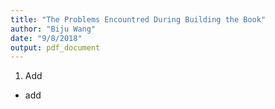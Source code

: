 ```yaml
---
title: "The Problems Encountred During Building the Book"
author: "Biju Wang"
date: "9/8/2018"
output: pdf_document
---
```


1. Add
* add


